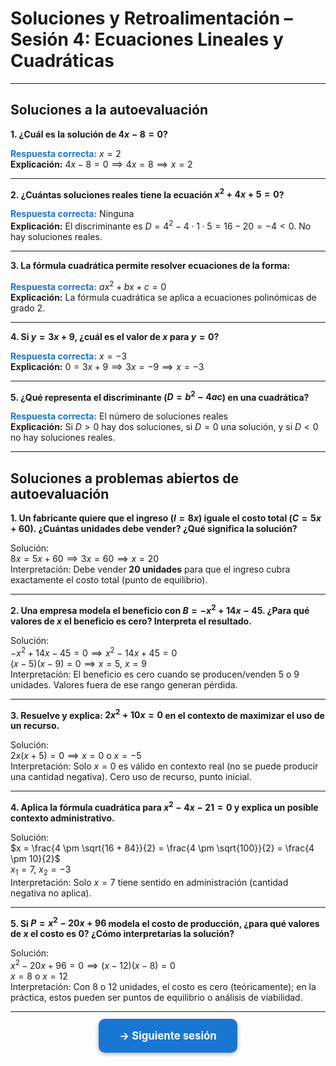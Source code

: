 # Soluciones y Retroalimentación – Sesión 4: Ecuaciones Lineales y Cuadráticas

---

## Soluciones a la autoevaluación

**1. ¿Cuál es la solución de $4x - 8 = 0$?**

<span style="color:#1976d2;font-weight:bold">Respuesta correcta:</span> $x = 2$  
<span style="font-weight:bold">Explicación:</span> $4x - 8 = 0 \implies 4x = 8 \implies x = 2$

---

**2. ¿Cuántas soluciones reales tiene la ecuación $x^2 + 4x + 5 = 0$?**

<span style="color:#1976d2;font-weight:bold">Respuesta correcta:</span> Ninguna  
<span style="font-weight:bold">Explicación:</span> El discriminante es $D = 4^2 - 4 \cdot 1 \cdot 5 = 16 - 20 = -4 < 0$. No hay soluciones reales.

---

**3. La fórmula cuadrática permite resolver ecuaciones de la forma:**

<span style="color:#1976d2;font-weight:bold">Respuesta correcta:</span> $ax^2 + bx + c = 0$  
<span style="font-weight:bold">Explicación:</span> La fórmula cuadrática se aplica a ecuaciones polinómicas de grado 2.

---

**4. Si $y = 3x + 9$, ¿cuál es el valor de $x$ para $y = 0$?**

<span style="color:#1976d2;font-weight:bold">Respuesta correcta:</span> $x = -3$  
<span style="font-weight:bold">Explicación:</span> $0 = 3x + 9 \implies 3x = -9 \implies x = -3$

---

**5. ¿Qué representa el discriminante ($D = b^2 - 4ac$) en una cuadrática?**

<span style="color:#1976d2;font-weight:bold">Respuesta correcta:</span> El número de soluciones reales  
<span style="font-weight:bold">Explicación:</span> Si $D > 0$ hay dos soluciones, si $D = 0$ una solución, y si $D < 0$ no hay soluciones reales.

---

## Soluciones a problemas abiertos de autoevaluación

::: {.callout-note}

**1. Un fabricante quiere que el ingreso ($I = 8x$) iguale el costo total ($C = 5x + 60$). ¿Cuántas unidades debe vender? ¿Qué significa la solución?**

Solución:  
$8x = 5x + 60 \implies 3x = 60 \implies x = 20$  
Interpretación: Debe vender **20 unidades** para que el ingreso cubra exactamente el costo total (punto de equilibrio).

---

**2. Una empresa modela el beneficio con $B = -x^2 + 14x - 45$. ¿Para qué valores de $x$ el beneficio es cero? Interpreta el resultado.**

Solución:  
$-x^2 + 14x - 45 = 0 \implies x^2 - 14x + 45 = 0$  
$(x - 5)(x - 9) = 0 \implies x = 5,\ x = 9$  
Interpretación: El beneficio es cero cuando se producen/venden 5 o 9 unidades. Valores fuera de ese rango generan pérdida.

---

**3. Resuelve y explica: $2x^2 + 10x = 0$ en el contexto de maximizar el uso de un recurso.**

Solución:  
$2x(x + 5) = 0 \implies x = 0$ o $x = -5$  
Interpretación: Solo $x = 0$ es válido en contexto real (no se puede producir una cantidad negativa). Cero uso de recurso, punto inicial.

---

**4. Aplica la fórmula cuadrática para $x^2 - 4x - 21 = 0$ y explica un posible contexto administrativo.**

Solución:  
$x = \frac{4 \pm \sqrt{16 + 84}}{2} = \frac{4 \pm \sqrt{100}}{2} = \frac{4 \pm 10}{2}$  
$x_1 = 7,\ x_2 = -3$  
Interpretación: Solo $x = 7$ tiene sentido en administración (cantidad negativa no aplica).

---

**5. Si $P = x^2 - 20x + 96$ modela el costo de producción, ¿para qué valores de $x$ el costo es 0? ¿Cómo interpretarías la solución?**

Solución:  
$x^2 - 20x + 96 = 0 \implies (x - 12)(x - 8) = 0$  
$x = 8$ o $x = 12$  
Interpretación: Con 8 o 12 unidades, el costo es cero (teóricamente); en la práctica, estos pueden ser puntos de equilibrio o análisis de viabilidad.

:::

---

<p style="text-align:center; margin-top:2em;">
  <a href="../unidad1/sesion5.html"
     style="background:#1976d2; color:white; padding:1em 2em; border-radius:10px; font-size:1.2em; text-decoration:none; font-weight:bold; box-shadow:0 2px 6px #aaa;">
    → Siguiente sesión
  </a>
</p>
